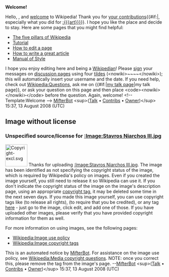 <article id="18844889" title=User talk:Chuahjas0>
	<talkpage id="18844889" title="User talk:Chuahjas0">
'''Welcome!'''

Hello, {{BASEPAGENAME}}, and [[Wikipedia:Introduction|welcome]] to Wikipedia! Thank you for [[Special:Contributions/{{BASEPAGENAME}}|your contributions]]{{#if:|, especially what you did for [[:{{{art}}}]]}}. I hope you like the place and decide to stay. Here are some pages that you might find helpful:
*[[Wikipedia:Five pillars|The five pillars of Wikipedia]]
*[[Wikipedia:Tutorial|Tutorial]]
*[[Wikipedia:How to edit a page|How to edit a page]]
*[[Wikipedia:Article development|How to write a great article]]
*[[Wikipedia:Manual of Style|Manual of Style]]
I hope you enjoy editing here and being a [[Wikipedia:Wikipedians|Wikipedian]]! Please [[Wikipedia:Signatures|sign]] your messages on [[Wikipedia:talk page|discussion page]]s using four [[tilde]]s (&lt;nowiki&gt;~~~~&lt;/nowiki&gt;); this will automatically insert your username and the date. If you need help, check out [[Wikipedia:Questions]], ask me on {{#if:|[[user talk:{{{1}}}|my talk page]]|my talk page}}, or ask your question on this page and then place &lt;code&gt;&lt;nowiki&gt;{{helpme}}&lt;/nowiki&gt;&lt;/code&gt; before the question. Again, welcome! &lt;!-- Template:Welcome --&gt;
[[User:MifterBot|MifterBot]] &lt;sup&gt;([[User Talk:MifterBot|Talk]] • [[Special:Contributions/MifterBot|Contribs]] • [[User:Mifter|Owner]])&lt;/sup&gt; 15:37, 13 August 2008 (UTC)

== Image without license ==
===Unspecified source/license for [[:Image:Stavros Niarchos III.jpg]]===


[[Image:Copyright-excl.svg|70px|left]]
Thanks for uploading [[:Image:Stavros Niarchos III.jpg]]. The image has been identified as not specifying the copyright status of the image, which is required by Wikipedia's policy on images. Even if you created the image yourself, you still need to release it so Wikipedia can use it. If you don't indicate the copyright status of the image on the image's description page, using an appropriate [[WP:ICT|copyright tag]], it may be deleted some time in the next seven days. If you made this image yourself, you can use copyright tags like {{tl|PD-self}} (to release all rights), {{tlx|self|CC-by-sa-3.0|GFDL}} (to require that you be credited), or any tag [[Wikipedia:Image copyright tags/Free licenses|here]] - just go to the image, click edit, and add one of those. If you have uploaded other images, please verify that you have provided copyright information for them as well.

For more information on using images, see the following pages:
* [[Wikipedia:Image use policy]]
* [[Wikipedia:Image copyright tags]]

This is an automated notice by [[User:MifterBot|MifterBot]].  For assistance on the image use policy, see [[Wikipedia:Media copyright questions]]. NOTE: once you correct this, please remove the tag from the image's page. --[[User:MifterBot|MifterBot]] &lt;sup&gt;([[User Talk:MifterBot|Talk]] • [[Special:Contributions/MifterBot|Contribs]] • [[User:Mifter|Owner]])&lt;/sup&gt; 15:37, 13 August 2008 (UTC)
	</talkpage>
</article>